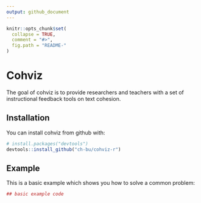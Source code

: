 ```yaml
---
output: github_document
---
```


<!-- README.md is generated from README.Rmd. Please edit that file -->

```r
knitr::opts_chunk$set(
  collapse = TRUE,
  comment = "#>",
  fig.path = "README-"
)
```

# Cohviz

The goal of cohviz is to provide researchers and  teachers with a set of instructional feedback tools on text cohesion.

## Installation

You can install cohviz from github with:

```r
# install.packages("devtools")
devtools::install_github("ch-bu/cohviz-r")
```

## Example

This is a basic example which shows you how to solve a common problem:

```r
## basic example code
```
